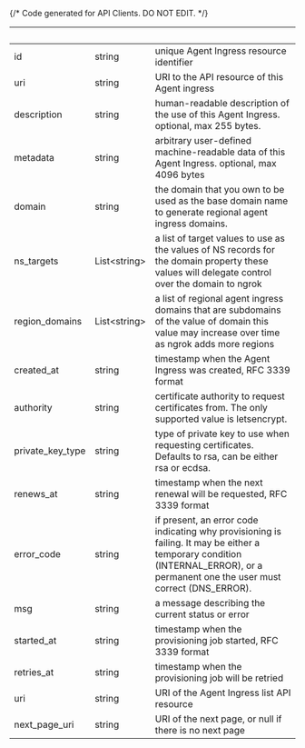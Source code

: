 {/* Code generated for API Clients. DO NOT EDIT. */}

| &nbsp;           | &nbsp;             | &nbsp;                                                                                                                                                                           |
| ---------------- | ------------------ | -------------------------------------------------------------------------------------------------------------------------------------------------------------------------------- |
| id               | string             | unique Agent Ingress resource identifier                                                                                                                                         |
| uri              | string             | URI to the API resource of this Agent ingress                                                                                                                                    |
| description      | string             | human-readable description of the use of this Agent Ingress. optional, max 255 bytes.                                                                                            |
| metadata         | string             | arbitrary user-defined machine-readable data of this Agent Ingress. optional, max 4096 bytes                                                                                     |
| domain           | string             | the domain that you own to be used as the base domain name to generate regional agent ingress domains.                                                                           |
| ns_targets       | List&lt;string&gt; | a list of target values to use as the values of NS records for the domain property these values will delegate control over the domain to ngrok                                   |
| region_domains   | List&lt;string&gt; | a list of regional agent ingress domains that are subdomains of the value of domain this value may increase over time as ngrok adds more regions                                 |
| created_at       | string             | timestamp when the Agent Ingress was created, RFC 3339 format                                                                                                                    |
| authority        | string             | certificate authority to request certificates from. The only supported value is letsencrypt.                                                                                     |
| private_key_type | string             | type of private key to use when requesting certificates. Defaults to rsa, can be either rsa or ecdsa.                                                                            |
| renews_at        | string             | timestamp when the next renewal will be requested, RFC 3339 format                                                                                                               |
| error_code       | string             | if present, an error code indicating why provisioning is failing. It may be either a temporary condition (INTERNAL_ERROR), or a permanent one the user must correct (DNS_ERROR). |
| msg              | string             | a message describing the current status or error                                                                                                                                 |
| started_at       | string             | timestamp when the provisioning job started, RFC 3339 format                                                                                                                     |
| retries_at       | string             | timestamp when the provisioning job will be retried                                                                                                                              |
| uri              | string             | URI of the Agent Ingress list API resource                                                                                                                                       |
| next_page_uri    | string             | URI of the next page, or null if there is no next page                                                                                                                           |

